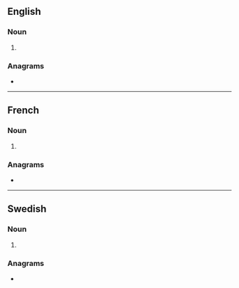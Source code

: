{{also|Tians}}
==English==

===Noun===
{{head|en|noun form}}

# {{plural of|en|tian}}

===Anagrams===
* {{anagrams|en|a=ainst|Astin|Insta|Saint|Santi|Sinta|Tanis|antis|insta-|saint|sat in|satin|stain|stian|tisan}}

----

==French==

===Noun===
{{head|fr|noun form|g=m}}

# {{plural of|fr|tian}}

===Anagrams===
* {{l|fr|saint}}

----

==Swedish==

===Noun===
{{head|sv|noun form}}

# {{sv-noun-form-def-gen|tia}}

===Anagrams===
* {{anagrams|sv|a=ainst|Stina|sinat|tinas}}